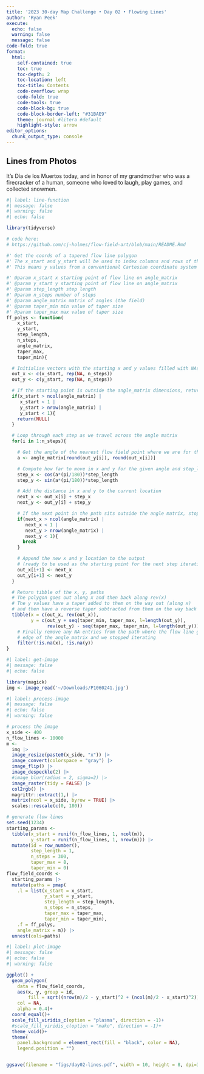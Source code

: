 ```yaml
---
title: '2023 30-day Map Challenge • Day 02 • Flowing Lines'
author: 'Ryan Peek'
execute:
  echo: false
  warning: false
  message: false
code-fold: true
format: 
  html:
    self-contained: true
    toc: true
    toc-depth: 2
    toc-location: left
    toc-title: Contents
    code-overflow: wrap
    code-fold: true
    code-tools: true
    code-block-bg: true
    code-block-border-left: "#31BAE9"
    theme: journal #litera #default
    highlight-style: arrow
editor_options: 
  chunk_output_type: console
---
```


## Lines from Photos    

It's Día de los Muertos today, and in honor of my grandmother who was a firecracker of a human, someone who loved to laugh, play games, and collected snowmen.

```r
#| label: line-function
#| message: false
#| warning: false
#| echo: false

library(tidyverse)

# code here:
# https://github.com/cj-holmes/flow-field-art/blob/main/README.Rmd

#' Get the coords of a tapered flow line polygon
#' The x_start and y_start will be used to index columns and rows of the angle_matrix
#' This means y values from a conventional Cartesian coordinate system will be reversed as y = 1 will be row 1 of the matrix

#' @param x_start x starting point of flow line on angle_matrix
#' @param y_start y starting point of flow line on angle_matrix
#' @param step_length step length
#' @param n_steps number of steps
#' @param angle_matrix matrix of angles (the field)
#' @param taper_min min value of taper size
#' @param taper_max max value of taper size
ff_polys <- function(
    x_start,
    y_start,
    step_length,
    n_steps,
    angle_matrix,
    taper_max,
    taper_min){

  # Initialise vectors with the starting x and y values filled with NAs
  out_x <- c(x_start, rep(NA, n_steps))
  out_y <- c(y_start, rep(NA, n_steps))

  # If the starting point is outside the angle_matrix dimensions, return NULL
  if(x_start > ncol(angle_matrix) |
     x_start < 1 |
     y_start > nrow(angle_matrix) |
     y_start < 1){
    return(NULL)
  }

  # Loop through each step as we travel across the angle matrix
  for(i in 1:n_steps){

    # Get the angle of the nearest flow field point where we are for this iteration
    a <- angle_matrix[round(out_y[i]), round(out_x[i])]

    # Compute how far to move in x and y for the given angle and step_length
    step_x <- cos(a*(pi/180))*step_length
    step_y <- sin(a*(pi/180))*step_length

    # Add the distance in x and y to the current location
    next_x <- out_x[i] + step_x
    next_y <- out_y[i] + step_y

    # If the next point in the path sits outside the angle matrix, stop iterating along the path
    if(next_x > ncol(angle_matrix) |
       next_x < 1 |
       next_y > nrow(angle_matrix) |
       next_y < 1){
      break
    }

    # Append the new x and y location to the output
    # (ready to be used as the starting point for the next step iteration)
    out_x[i+1] <- next_x
    out_y[i+1] <- next_y
  }

  # Return tibble of the x, y, paths
  # The polygon goes out along x and then back along rev(x)
  # The y values have a taper added to them on the way out (along x)
  # and then have a reverse taper subtracted from them on the way back (along rev(x))
  tibble(x = c(out_x, rev(out_x)),
         y = c(out_y + seq(taper_min, taper_max, l=length(out_y)),
               rev(out_y) - seq(taper_max, taper_min, l=length(out_y)))) |>
    # Finally remove any NA entries from the path where the flow line got to the
    # edge of the angle_matrix and we stopped iterating
    filter(!is.na(x), !is.na(y))
}
```

```r
#| label: get-image
#| message: false
#| echo: false

library(magick)
img <- image_read('~/Downloads/P1060241.jpg')

```

```r
#| label: process-image
#| message: false
#| echo: false
#| warning: false

# process the image
x_side <- 400
n_flow_lines <- 10000
m <-
  img |>
  image_resize(paste0(x_side, "x")) |>
  image_convert(colorspace = "gray") |>
  image_flip() |>
  image_despeckle(2) |>
  #image_blur(radius = 2, sigma=2) |>
  image_raster(tidy = FALSE) |>
  col2rgb() |>
  magrittr::extract(1,) |>
  matrix(ncol = x_side, byrow = TRUE) |>
  scales::rescale(c(0, 180))

# generate flow lines
set.seed(1234)
starting_params <-
  tibble(x_start = runif(n_flow_lines, 1, ncol(m)),
         y_start = runif(n_flow_lines, 1, nrow(m))) |>
  mutate(id = row_number(),
         step_length = 1,
         n_steps = 300,
         taper_max = 8,
         taper_min = 0)
flow_field_coords <-
  starting_params |>
  mutate(paths = pmap(
    .l = list(x_start = x_start,
              y_start = y_start,
              step_length = step_length,
              n_steps = n_steps,
              taper_max = taper_max,
              taper_min = taper_min),
    .f = ff_polys,
    angle_matrix = m)) |>
  unnest(cols=paths)
```


```r
#| label: plot-image
#| message: false
#| echo: false
#| warning: false

ggplot() +
  geom_polygon(
    data = flow_field_coords,
    aes(x, y, group = id,
        fill = sqrt((nrow(m)/2 - y_start)^2 + (ncol(m)/2 - x_start)^2)),
    col = NA,
    alpha = 0.4)+
  coord_equal()+
  scale_fill_viridis_c(option = "plasma", direction = -1)+
  #scale_fill_viridis_c(option = "mako", direction = -1)+
  theme_void()+
  theme(
    panel.background = element_rect(fill = "black", color = NA),
    legend.position = "")


ggsave(filename = "figs/day02-lines.pdf", width = 10, height = 8, dpi=300)


```
